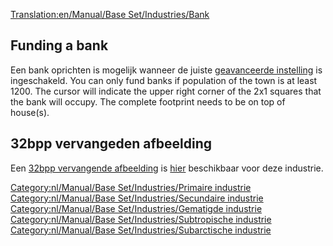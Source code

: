 [[Translation:en/Manual/Base Set/Industries/Bank]]

{{nl/Manual/Base Set/Industries/Industrieën|image=en/Manual/Base Set/Industries/Bank.png
|name=Bank
|climates=[[nl/Manual/Klimaat#gematigd|Gematigd]], [[nl/Manual/Klimaat#subarctisch|Subarctisch]], [[nl/Manual/Klimaat#subtropisch|Subtropisch]].
|accepts=[[nl/Manual/Base Set/Cargos/Kostbaarheden|Kostbaarheden]] (alleen in gematigd),<br> [[en/Manual/Base Set/Cargos/Gold|Goud]] (alleen in subarctisch),<br> [[en/Manual/Base Set/Cargos/Diamonds|Diamanten]] (alleen in subtropisch).
|produces=Kostbaarheden (alleen in gematigd)
|notes=Er bestaan twee verschillende afbeeldingen voor deze industrie. De bovenste verschijnt in gematigd, de onderste verschijnt in subarctisch en subtropisch.<br/>
{{en/Phototable|[[File:en/Manual/Base Set/Industries/Tropicalbank.png]]|Subarctisch en Subtropisch|center}}
}}

==Funding a bank==
Een bank oprichten is mogelijk wanneer de juiste [[nl/Archive/Manual/Settings/Geavanceerde instellingen/Economie#handmatige-bouwmethode-voor-primaire-industrie|geavanceerde instelling]] is ingeschakeld. You can only fund banks if population of the town is at least 1200. The cursor will indicate the upper right corner of the 2x1 squares that the bank will occupy. The complete footprint needs to be on top of house(s).

==32bpp vervangeden afbeelding==
Een [[en/Archive/Old 32bpp/32bit Graphics Development#user-info|32bpp vervangende afbeelding]] is [[en/Archive/Old 32bpp/List of downloadable 32 bpp tars|hier]] beschikbaar voor deze industrie.

[[Category:nl/Manual/Base Set/Industries/Primaire industrie]]
[[Category:nl/Manual/Base Set/Industries/Secundaire industrie]]
[[Category:nl/Manual/Base Set/Industries/Gematigde industrie]]
[[Category:nl/Manual/Base Set/Industries/Subtropische industrie]]
[[Category:nl/Manual/Base Set/Industries/Subarctische industrie]]